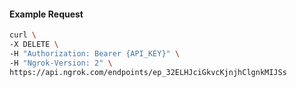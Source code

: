 #### Example Request

```bash
curl \
-X DELETE \
-H "Authorization: Bearer {API_KEY}" \
-H "Ngrok-Version: 2" \
https://api.ngrok.com/endpoints/ep_32ELHJciGkvcKjnjhClgnkMIJSs
```
